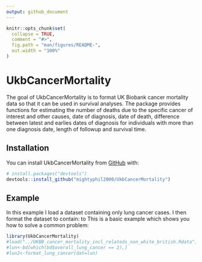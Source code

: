 ```yaml
---
output: github_document
---
```


<!-- README.md is generated from README.Rmd. Please edit that file -->

```r
knitr::opts_chunk$set(
  collapse = TRUE,
  comment = "#>",
  fig.path = "man/figures/README-",
  out.width = "100%"
)
```

# UkbCancerMortality

<!-- badges: start -->
<!-- badges: end -->

The goal of UkbCancerMortality is to format UK Biobank cancer mortality data so that it can be used in
     survival analyses. The package provides functions for estimating the number of deaths due
     to the specific cancer of interest and other causes, date of diagnosis, date of death,
     difference between latest and earlies dates of diagnosis for
     individuals with more than one diagnosis date, length of followup
     and survival time.

## Installation

You can install UkbCancerMortality from [GitHub](https://github.com/) with:

``` r
# install.packages("devtools")
devtools::install_github("mightyphil2000/UkbCancerMortality")

```
## Example

In this example I load a dataset containing only lung cancer cases. I then format the dataset to contain:  to This is a basic example which shows you how to solve a common problem:

```r
library(UkbCancerMortality)
#load("../UKBB_cancer_mortality_incl_relateds_non_white_british.Rdata")
#lun<-bd[which(bd$overall_lung_cancer == 2),]
#lun2<-format_lung_cancer(dat=lun)
```
